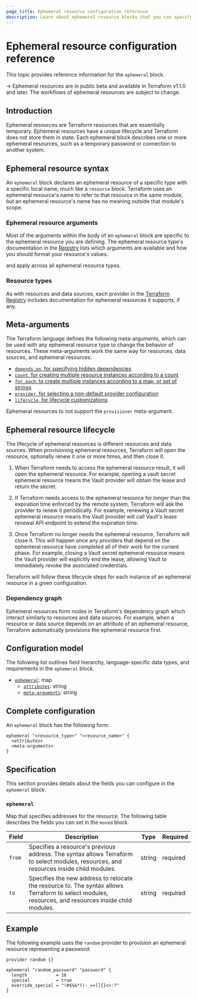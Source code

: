 ```yaml
---
page_title: Ephemeral resource configuration reference
description: Learn about ephemeral resource blocks that you can specify in Terraform configurations. Ephemeral resource blocks represent temporary resources that Terraform does not store in state.
---
```


# Ephemeral resource configuration reference

This topic provides reference information for the `ephemeral` block. 

-> Ephemeral resources are in public beta and available in Terraform v1.1.0 and later. The workflows of ephemeral resources are subject to change.

## Introduction

Ephemeral resources are Terraform resources that are essentially temporary. Ephemeral resources have
a unique lifecycle and Terraform does not store them in state. Each ephemeral block describes one or more
ephemeral resources, such as a temporary password or connection to another
system.

<!-- After page exists, add: For information about how Terraform manages ephemeral resources, refer to
[Epehemeral Values](/terraform/language/epehemeral-values). -->

## Ephemeral resource syntax

An `ephemeral` block declares an ephemeral resource of a specific type with a
specific local name, much like a `resource` block. Terraform uses an ephemeral resource's name to
refer to that resource in the same module, but an ephemeral resource's name has no meaning
outside that module's scope.

### Ephemeral resource arguments

Most of the arguments within the body of an `ephemeral` block are specific to
the ephemeral resource you are defining. The ephemeral resource type's documentation in the [Registry](https://registry.terraform.io/) 
lists which arguments are available and how you should format your resource's values.

and apply across all ephemeral resource types. 

### Resource types

As with resources and data sources, each provider in the [Terraform
Registry](https://registry.terraform.io/browse/providers) includes documentation
for ephemeral resources it supports, if any.

## Meta-arguments

The Terraform language defines the following meta-arguments, which can be used
with any ephemeral resource type to change the behavior of resources. These
meta-arguments work the same way for resources, data sources, and ephemeral
resources:

- [`depends_on`, for specifying hidden dependencies](/terraform/language/meta-arguments/depends_on)
- [`count`, for creating multiple resource instances according to a count](/terraform/language/meta-arguments/count)
- [`for_each`, to create multiple instances according to a map, or set of strings](/terraform/language/meta-arguments/for_each)
- [`provider`, for selecting a non-default provider configuration](/terraform/language/meta-arguments/resource-provider)
- [`lifecycle`, for lifecycle customizations](/terraform/language/meta-arguments/lifecycle)

Ephemeral resources to not support the `provisioner` meta-argument.

## Ephemeral resource lifecycle

The lifecycle of ephemeral resources is different resources and data sources.
When provisioning ephemeral resources, Terraform will open the resource,
optionally renew it one or more times, and then close it.

1. When Terraform needs to access the ephemeral resource result, it will open
the ephemeral resource. For example, opening a vault secret ephemeral resource
means the Vault provider will obtain the lease and return the secret.

1. If Terraform needs access to the ephemeral resource for longer than the
expiration time enforced by the remote system, Terraform will ask the provider
to renew it periodically. For example, renewing a Vault secret ephemeral
resource means the Vault provider will call Vault's lease renewal API endpoint
to extend the expiration time.

1. Once Terraform no longer needs the ephemeral resource, Terraform will close
it. This will happen once any providers that depend on the ephemeral resource
have completed all of their work for the current phase. For example, closing a
Vault secret ephemeral resource means the Vault provider will explicitly end the
lease, allowing Vault to immediately revoke the associated credentials.

Terraform will follow these lifecycle steps for each instance of an ephemeral
resource in a given configuration.

### Dependency graph

Ephemeral resources form nodes in Terraform's dependency graph which interact
similarly to resources and data sources. For example, when a resource or data
source depends on an attribute of an ephemeral resource, Terraform
automatically provisions the ephemeral resource first.

## Configuration model

The following list outlines field hierarchy, language-specific data types, and
requirements in the `ephemeral` block. 

- [`ephemeral`](#ephemeral): map
  - [`attributes`](#ephemeral): string
  - [`meta-arguments`](#ephemeral): string

## Complete configuration

An `ephemeral` block has the following form:

```hcl
ephemeral "<resource_type>" "<resource_name>" {
  <attributes>
  <meta-arguments>
}
```

## Specification

This section provides details about the fields you can configure in the `ephemeral` block.

### `ephemeral`

Map that specifies addresses for the resource. The following table describes the fields you can set in the `moved` block.

<!--FIXME: Not sure how to format/address this for this type of block -->

| Field | Description | Type | Required |
| ---   | ---         | ---  | ---      |
| `from` | Specifies a resource's previous address. The syntax allows Terraform to select modules, resources, and resources inside child modules. | string | required |
| `to` | Specifies the new address to relocate the resource to. The syntax allows Terraform to select modules, resources, and resources inside child modules. | string | required |

## Example

The following example uses the `random` provider to provision an ephemeral
resource representing a password:

```hcl
provider random {}

ephemeral "random_password" "password" {
  length           = 16
  special          = true
  override_special = "!#$%&*()-_=+[]{}<>:?"
}
```
